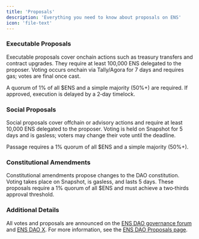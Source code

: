 ```yaml
---
title: 'Proposals'
description: 'Everything you need to know about proposals on ENS'
icon: 'file-text'
---
```



### Executable Proposals

Executable proposals cover onchain actions such as treasury transfers and contract upgrades. They require at least 100,000 ENS delegated to the proposer. Voting occurs onchain via Tally/Agora for 7 days and requires gas; votes are final once cast. 

A quorum of 1% of all $ENS and a simple majority (50%+) are required. If approved, execution is delayed by a 2‑day timelock.

### Social Proposals

Social proposals cover offchain or advisory actions and require at least 10,000 ENS delegated to the proposer. Voting is held on Snapshot for 5 days and is gasless; voters may change their vote until the deadline. 

Passage requires a 1% quorum of all $ENS and a simple majority (50%+).

### Constitutional Amendments

Constitutional amendments propose changes to the DAO constitution. Voting takes place on Snapshot, is gasless, and lasts 5 days. These proposals require a 1% quorum of all $ENS and must achieve a two‑thirds approval threshold.

### Additional Details

All votes and proposals are announced on the [ENS DAO governance forum](https://discuss.ens.domains/) and [ENS DAO X](https://x.com/ens_dao). For more information, see the [ENS DAO Proposals page](https://docs.ens.domains/dao/proposals).
